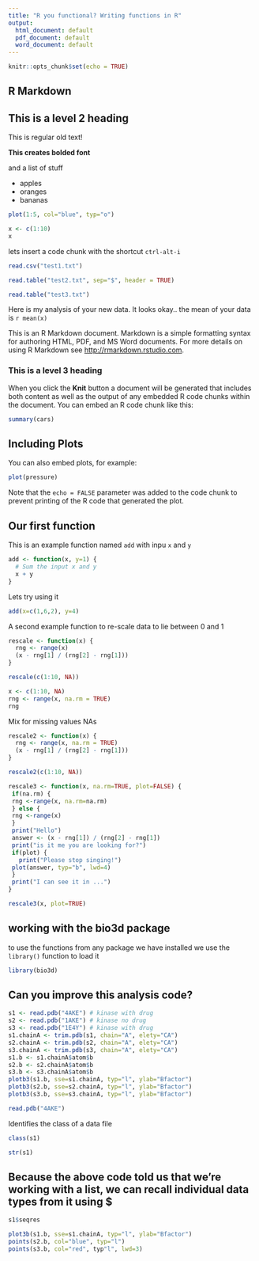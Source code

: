 ```yaml
---
title: "R you functional? Writing functions in R"
output:
  html_document: default
  pdf_document: default
  word_document: default
---
```


```r
knitr::opts_chunk$set(echo = TRUE)
```

## R Markdown

## This is a level 2 heading

This is regular old text!

**This creates bolded font**

and a list of stuff

- apples
- oranges
- bananas

```r
plot(1:5, col="blue", typ="o")
```


```r
x <- c(1:10)
x
```

lets insert a code chunk with the shortcut `ctrl-alt-i`

```r
read.csv("test1.txt")
```

```r
read.table("test2.txt", sep="$", header = TRUE)
```

```r
read.table("test3.txt")
```


Here is my analysis of your new data. It looks okay.. the mean of your data is `r mean(x)`


This is an R Markdown document. Markdown is a simple formatting syntax for authoring HTML, PDF, and MS Word documents. For more details on using R Markdown see <http://rmarkdown.rstudio.com>.

### This is a level 3 heading

When you click the **Knit** button a document will be generated that includes both content as well as the output of any embedded R code chunks within the document. You can embed an R code chunk like this:

```r
summary(cars)
```

## Including Plots

You can also embed plots, for example:

```r
plot(pressure)
```

Note that the `echo = FALSE` parameter was added to the code chunk to prevent printing of the R code that generated the plot.

## Our first function

This is an example function named `add` with inpu `x` and `y`

```r
add <- function(x, y=1) {
  # Sum the input x and y
  x + y
}
```

Lets try using it

```r
add(x=c(1,6,2), y=4)
```

A second example function to re-scale data to lie between 0 and 1

```r
rescale <- function(x) {
  rng <- range(x)
  (x - rng[1] / (rng[2] - rng[1]))
}

```


```r
rescale(c(1:10, NA))
```

```r
x <- c(1:10, NA)
rng <- range(x, na.rm = TRUE)
rng
```

Mix for missing values NAs

```r
rescale2 <- function(x) {
  rng <- range(x, na.rm = TRUE)
  (x - rng[1] / (rng[2] - rng[1]))
}

```

```r
rescale2(c(1:10, NA))
```

```r
rescale3 <- function(x, na.rm=TRUE, plot=FALSE) {
 if(na.rm) {
 rng <-range(x, na.rm=na.rm)
 } else {
 rng <-range(x)
 }
 print("Hello")
 answer <- (x - rng[1]) / (rng[2] - rng[1])
 print("is it me you are looking for?")
 if(plot) {
   print("Please stop singing!")
 plot(answer, typ="b", lwd=4)
 }
 print("I can see it in ...")
}
```

```r
rescale3(x, plot=TRUE)
```

## working with the bio3d package

to use the functions from any package we have installed we use the `library()` function to load it

```r
library(bio3d)
```

## Can you improve this analysis code?

```r
s1 <- read.pdb("4AKE") # kinase with drug
s2 <- read.pdb("1AKE") # kinase no drug
s3 <- read.pdb("1E4Y") # kinase with drug
s1.chainA <- trim.pdb(s1, chain="A", elety="CA")
s2.chainA <- trim.pdb(s2, chain="A", elety="CA")
s3.chainA <- trim.pdb(s3, chain="A", elety="CA")
s1.b <- s1.chainA$atom$b
s2.b <- s2.chainA$atom$b
s3.b <- s3.chainA$atom$b
plotb3(s1.b, sse=s1.chainA, typ="l", ylab="Bfactor")
plotb3(s2.b, sse=s2.chainA, typ="l", ylab="Bfactor")
plotb3(s3.b, sse=s3.chainA, typ="l", ylab="Bfactor")
```

```r
read.pdb("4AKE")
```

Identifies the class of a data file

```r
class(s1)
```

```r
str(s1)
```

## Because the above code told us that we're working with a list, we can recall individual data types from it using $

```r
s1$seqres
```

```r
plot3b(s1.b, sse=s1.chainA, typ="l", ylab="Bfactor")
points(s2.b, col="blue", typ="l")
points(s3.b, col="red", typ"l", lwd=3)
```

